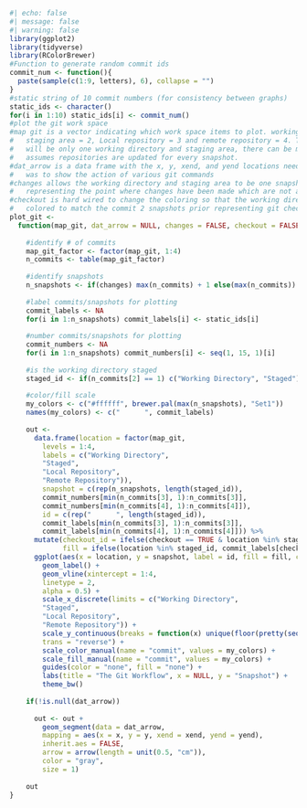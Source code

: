 ```r
#| echo: false
#| message: false
#| warning: false
library(ggplot2)
library(tidyverse)
library(RColorBrewer)
#Function to generate random commit ids
commit_num <- function(){
  paste(sample(c(1:9, letters), 6), collapse = "")
}
#static string of 10 commit numbers (for consistency between graphs)
static_ids <- character()
for(i in 1:10) static_ids[i] <- commit_num()
#plot the git work space
#map git is a vector indicating which work space items to plot. working directory = 1,
#   staging area = 2, Local repository = 3 and remote repository = 4. The function assumes there
#   will be only one working directory and staging area, there can be many repositories. The function
#   assumes repositories are updated for every snapshot.
#dat_arrow is a data frame with the x, y, xend, and yend locations needed by geom arrow. The intent
#   was to show the action of various git commands
#changes allows the working directory and staging area to be one snapshot ahead of the repositories,
#   representing the point where changes have been made which are not associated with a commit.
#checkout is hard wired to change the coloring so that the working directory/staging area are
#   colored to match the commit 2 snapshots prior representing git checkout.
plot_git <-
  function(map_git, dat_arrow = NULL, changes = FALSE, checkout = FALSE){
    
    #identify # of commits
    map_git_factor <- factor(map_git, 1:4)
    n_commits <- table(map_git_factor)
    
    #identify snapshots
    n_snapshots <- if(changes) max(n_commits) + 1 else(max(n_commits))
    
    #label commits/snapshots for plotting
    commit_labels <- NA
    for(i in 1:n_snapshots) commit_labels[i] <- static_ids[i]
    
    #number commits/snapshots for plotting
    commit_numbers <- NA
    for(i in 1:n_snapshots) commit_numbers[i] <- seq(1, 15, 1)[i]
    
    #is the working directory staged
    staged_id <- if(n_commits[2] == 1) c("Working Directory", "Staged") else("Working Directory")
    
    #color/fill scale
    my_colors <- c("#ffffff", brewer.pal(max(n_snapshots), "Set1"))
    names(my_colors) <- c("      ", commit_labels)
    
    out <-
      data.frame(location = factor(map_git,
        levels = 1:4,
        labels = c("Working Directory",
        "Staged",
        "Local Repository",
        "Remote Repository")),
        snapshot = c(rep(n_snapshots, length(staged_id)),
        commit_numbers[min(n_commits[3], 1):n_commits[3]],
        commit_numbers[min(n_commits[4], 1):n_commits[4]]),
        id = c(rep("      ", length(staged_id)),
        commit_labels[min(n_commits[3], 1):n_commits[3]],
        commit_labels[min(n_commits[4], 1):n_commits[4]])) %>%
      mutate(checkout_id = ifelse(checkout == TRUE & location %in% staged_id, snapshot - 2, snapshot),
             fill = ifelse(location %in% staged_id, commit_labels[checkout_id], "      ")) %>%
      ggplot(aes(x = location, y = snapshot, label = id, fill = fill, color = id)) +
        geom_label() +
        geom_vline(xintercept = 1:4,
        linetype = 2,
        alpha = 0.5) +
        scale_x_discrete(limits = c("Working Directory",
        "Staged",
        "Local Repository",
        "Remote Repository")) +
        scale_y_continuous(breaks = function(x) unique(floor(pretty(seq(0, max(x) + 1) * 1.1))),
        trans = "reverse") +
        scale_color_manual(name = "commit", values = my_colors) +
        scale_fill_manual(name = "commit", values = my_colors) +
        guides(color = "none", fill = "none") +
        labs(title = "The Git Workflow", x = NULL, y = "Snapshot") +
        theme_bw()
    
    if(!is.null(dat_arrow))
    
      out <- out +
        geom_segment(data = dat_arrow,
        mapping = aes(x = x, y = y, xend = xend, yend = yend),
        inherit.aes = FALSE,
        arrow = arrow(length = unit(0.5, "cm")),
        color = "gray",
        size = 1)
    
    out
}
```
